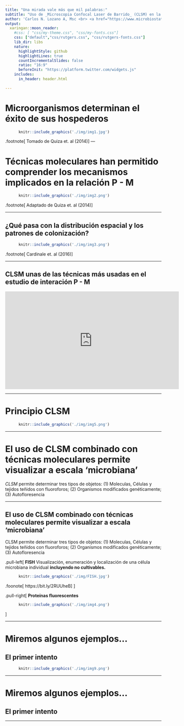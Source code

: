 ```yaml
---
title: "Una mirada vale más que mil palabras:"
subtitle: "Uso de _Microscopia Confocal Laser de Barrido_ (CLSM) en la interacción Planta - Microorganismo"
author: 'Carlos N. Lozano A, Msc <br> <a href="https://www.microbiostats.com"><i class="fa fa-chrome fa-fw"></i>&nbsp; microbiostats.com</a><br> <a href="https://twitter.com/neftalyl"> <i class="fa fa-twitter fa-fw"></i>&nbsp; @neftalyl</a><br> <a href="mailto:carlos.lozano@udea.edu.co"><i class="fa fa-paper-plane fa-fw"></i>&nbsp; carlos.lozano@udea.edu.co</a><br>'
output:
  xaringan::moon_reader:
    #css: [ "css/my-theme.css", "css/my-fonts.css"]
    css: ["default","css/rutgers.css", "css/rutgers-fonts.css"]
    lib_dir: libs
    nature:
      highlightStyle: github
      highlightLines: true
      countIncrementalSlides: false
      ratio: "16:9"
      beforeInit: "https://platform.twitter.com/widgets.js"
    includes:
      in_header: header.html  
   
---
```


# Microorganismos determinan el éxito de sus hospederos 

```r
      knitr::include_graphics('./img/img1.jpg')
```

.footnote[
Tomado de Quiza et. al (2014)
]
---

# Técnicas moleculares han permitido comprender los mecanismos implicados en la relación P - M 

```r
      knitr::include_graphics('./img/img2.png')
```

.footnote[
Adaptado de Quiza et. al (2014)
]

---

## ¿Qué pasa con la distribución espacial y los patrones de colonización? 

```r
      knitr::include_graphics('./img/img3.png')
```

.footnote[
Cardinale et. al (2016)
]

---

##  CLSM unas de las técnicas más usadas en el estudio de interación P - M

<iframe width="560" height="315" align="center" src="https://www.youtube.com/embed/QFtZFbug1SA" frameborder="0" allow="accelerometer; autoplay; encrypted-media; gyroscope; picture-in-picture" allowfullscreen></iframe>

---

# Principio CLSM 

```r
      knitr::include_graphics('./img/img5.png')
```

---


# El uso de CLSM combinado con técnicas moleculares permite visualizar a escala 'microbiana' 

_CLSM_ permite determinar tres tipos de objetos: (1) Moleculas, Células y tejidos teñidos con fluoroforos; (2) Organismos modificados genéticamente; (3) Autofloresencia

---



## El uso de CLSM combinado con técnicas moleculares permite visualizar a escala 'microbiana' 

CLSM permite determinar tres tipos de objetos: (1) Moleculas, Células y tejidos teñidos con fluoroforos; (2) Organismos modificados genéticamente; (3) Autofloresencia



.pull-left[ __FISH__
Visualización, enumeración y localización de una célula microbiana individual __incluyendo no cultivables.__

```r
      knitr::include_graphics('./img/FISH.jpg')
```

.foonote[
https://bit.ly/2RUUheB
]
]

.pull-right[ __Proteínas fluorescentes__
```r
      knitr::include_graphics('./img/img4.png')
```

]

---



# Miremos algunos ejemplos... 

## El primer intento 

```r
      knitr::include_graphics('./img/img9.png')
```

---

# Miremos algunos ejemplos... 

## El primer intento 



---
